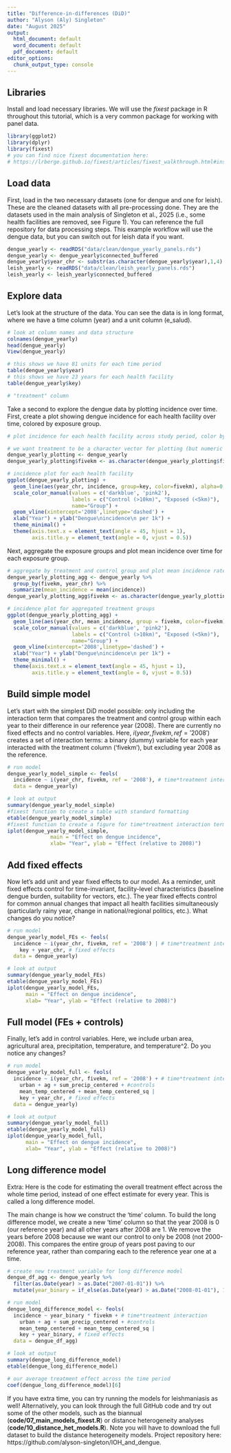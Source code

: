 ```yaml
---
title: "Difference-in-differences (DiD)"
author: "Alyson (Aly) Singleton"
date: "August 2025"
output:
  html_document: default
  word_document: default
  pdf_document: default
editor_options: 
  chunk_output_type: console
---
```


## Libraries

Install and load necessary libraries. We will use the *fixest* package in R throughout this tutorial, which is a very common package for working with panel data.

```r
library(ggplot2)
library(dplyr)
library(fixest)
# you can find nice fixest documentation here:
# https://lrberge.github.io/fixest/articles/fixest_walkthrough.html#instrumental-variables    
```

## Load data

First, load in the two necessary datasets (one for dengue and one for leish). These are the cleaned datasets with all pre-processing done. They are the datasets used in the main analysis of Singleton et al., 2025 (i.e., some health facilities are removed, see Figure 1). You can reference the full repository for data processing steps. This example workflow will use the dengue data, but you can switch out for leish data if you want.

```r
dengue_yearly <- readRDS("data/clean/dengue_yearly_panels.rds")
dengue_yearly <- dengue_yearly$connected_buffered
dengue_yearly$year_chr <- substr(as.character(dengue_yearly$year),1,4)
leish_yearly <- readRDS("data/clean/leish_yearly_panels.rds")
leish_yearly <- leish_yearly$connected_buffered
```

## Explore data

Let's look at the structure of the data. You can see the data is in long format, where we have a time column (year) and a unit column (e_salud).

```r
# look at column names and data structure
colnames(dengue_yearly)
head(dengue_yearly)
View(dengue_yearly)

# this shows we have 81 units for each time period
table(dengue_yearly$year)
# this shows we have 23 years for each health facility
table(dengue_yearly$key)

# "treatment" column

```

Take a second to explore the dengue data by plotting incidence over time. First, create a plot showing dengue incidence for each health facility over time, colored by exposure group.

```r
# plot incidence for each health facility across study period, color by treatment (<5km) and control (>10km)

# we want treatment to be a character vector for plotting (but numeric for running the models)
dengue_yearly_plotting <- dengue_yearly
dengue_yearly_plotting$fivekm <- as.character(dengue_yearly_plotting$fivekm) 

# incidence plot for each health facility
ggplot(dengue_yearly_plotting) +
  geom_line(aes(year_chr, incidence, group=key, color=fivekm), alpha=0.7) +
  scale_color_manual(values = c('darkblue', 'pink2'), 
                     labels = c("Control (>10km)", "Exposed (<5km)"), 
                     name="Group") +
  geom_vline(xintercept='2008',linetype='dashed') +
  xlab("Year") + ylab("Dengue\nincidence\n per 1k") +
  theme_minimal() +
  theme(axis.text.x = element_text(angle = 45, hjust = 1),
        axis.title.y = element_text(angle = 0, vjust = 0.5))
```

Next, aggregate the exposure groups and plot mean incidence over time for each exposure group.

```r
# aggregate by treatment and control group and plot mean incidence rates across the study period
dengue_yearly_plotting_agg <- dengue_yearly %>%
  group_by(fivekm, year_chr) %>%
  summarize(mean_incidence = mean(incidence))
dengue_yearly_plotting_agg$fivekm <- as.character(dengue_yearly_plotting_agg$fivekm)

# incidence plot for aggregated treatment groups
ggplot(dengue_yearly_plotting_agg) +
  geom_line(aes(year_chr, mean_incidence, group = fivekm, color=fivekm)) +
  scale_color_manual(values = c('darkblue', 'pink2'),
                     labels = c("Control (>10km)", "Exposed (<5km)"), 
                     name="Group") +
  geom_vline(xintercept='2008',linetype='dashed') +
  xlab("Year") + ylab("Dengue\nincidence\n per 1k") +
  theme_minimal() +
  theme(axis.text.x = element_text(angle = 45, hjust = 1),
        axis.title.y = element_text(angle = 0, vjust = 0.5))
```

## Build simple model

Let's start with the simplest DiD model possible: only including the interaction term that compares the treatment and control group within each year to their difference in our reference year (2008). There are currently no fixed effects and no control variables. Here, $i(year, fivekm, ref = '2008')$ creates a set of interaction terms: a binary (dummy) variable for each year interacted with the treatment column ('fivekm'), but excluding year 2008 as the reference.

```r
# run model
dengue_yearly_model_simple <- feols(
  incidence ~ i(year_chr, fivekm, ref = '2008'), # time*treatment interaction
  data = dengue_yearly)

# look at output
summary(dengue_yearly_model_simple)
#fixest function to create a table with standard formatting
etable(dengue_yearly_model_simple) 
#fixest function to create a figure for time*treatment interaction terms
iplot(dengue_yearly_model_simple, 
              main = "Effect on dengue incidence",
              xlab= "Year", ylab = "Effect (relative to 2008)")
```

## Add fixed effects

Now let's add unit and year fixed effects to our model. As a reminder, unit fixed effects control for time-invariant, facility-level characteristics (baseline dengue burden, suitability for vectors, etc.). The year fixed effects control for common annual changes that impact all health facilities simultaneously (particularly rainy year, change in national/regional politics, etc.). What changes do you notice?

```r
# run model
dengue_yearly_model_FEs <- feols(
  incidence ~ i(year_chr, fivekm, ref = '2008') | # time*treatment interaction
    key + year_chr, # fixed effects
  data = dengue_yearly)

# look at output
summary(dengue_yearly_model_FEs)
etable(dengue_yearly_model_FEs)
iplot(dengue_yearly_model_FEs, 
      main = "Effect on dengue incidence",
      xlab= "Year", ylab = "Effect (relative to 2008)")
```

## Full model (FEs + controls)

Finally, let's add in control variables. Here, we include urban area, agricultural area, precipitation, temperature, and temperature\^2. Do you notice any changes?

```r
# run model
dengue_yearly_model_full <- feols(
  incidence ~ i(year_chr, fivekm, ref = '2008') + # time*treatment interaction
    urban + ag + sum_precip_centered + #controls
    mean_temp_centered + mean_temp_centered_sq | 
    key + year_chr, # fixed effects
  data = dengue_yearly)

# look at output
summary(dengue_yearly_model_full)
etable(dengue_yearly_model_full)
iplot(dengue_yearly_model_full, 
      main = "Effect on dengue incidence",
      xlab= "Year", ylab = "Effect (relative to 2008)")
```

## Long difference model

Extra: Here is the code for estimating the overall treatment effect across the whole time period, instead of one effect estimate for every year. This is called a long difference model.

The main change is how we construct the 'time' column. To build the long difference model, we create a new 'time' column so that the year 2008 is 0 (our reference year) and all other years after 2008 are 1. We remove the years before 2008 because we want our control to only be 2008 (not 2000-2008). This compares the entire group of years post paving to our reference year, rather than comparing each to the reference year one at a time.

```r
# create new treatment variable for long difference model
dengue_df_agg <- dengue_yearly %>%
  filter(as.Date(year) > as.Date("2007-01-01")) %>%
  mutate(year_binary = if_else(as.Date(year) > as.Date("2008-01-01"), 1, 0))

# run model
dengue_long_difference_model <- feols(
  incidence ~ year_binary * fivekm + # time*treatment interaction
    urban + ag + sum_precip_centered + #controls
    mean_temp_centered + mean_temp_centered_sq | 
    key + year_binary, # fixed effects
  data = dengue_df_agg)

# look at output
summary(dengue_long_difference_model)
etable(dengue_long_difference_model)

# our average treatment effect across the time period
coef(dengue_long_difference_model)[6] 
```

If you have extra time, you can try running the models for leishmaniasis as well! Alternatively, you can look through the full GitHub code and try out some of the other models, such as the biannual (**code/07_main_models_fixest.R**) or distance heterogeneity analyses (**code/10_distance_het_models.R**). Note you will have to download the full dataset to build the distance heterogeneity models. Project repository here: https://github.com/alyson-singleton/IOH_and_dengue.
